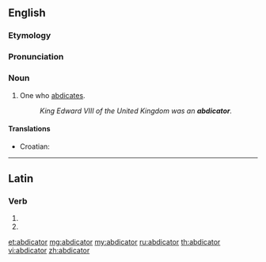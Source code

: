 ==English==

===Etymology===
{{suffix|abdicate|or}}

===Pronunciation===
{{a|US}} {{IPA|/ˈæb.də.ˌkei.tɚ/|/ˈæb.də.ˌkei.tə/|/ˈæb.də.ˌkei.dɚ/|/ˈæb.də.ˌkei.də/}}

===Noun===
{{en-noun}}

# One who [[abdicate]]s.
#: ''King Edward VIII of the United Kingdom was an '''abdicator'''.''

====Translations====
{{trans-top|one who abdicates}}
* Croatian: {{t-|hr|abdikant|m|alt=abdìkant}}
{{trans-mid}}
{{trans-bottom}}

----

==Latin==

===Verb===
{{la-verb-form|abdicātor}}

# {{conjugation of|abdico|abdicō|2|s|fut|pass|imp|lang=la}}
# {{conjugation of|abdico|abdicō|3|s|fut|pass|imp|lang=la}}

[[et:abdicator]]
[[mg:abdicator]]
[[my:abdicator]]
[[ru:abdicator]]
[[th:abdicator]]
[[vi:abdicator]]
[[zh:abdicator]]